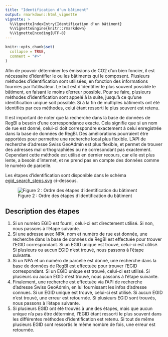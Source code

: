 ```yaml
---
title: "Identification d'un bâtiment"
output: rmarkdown::html_vignette
vignette: >
  %\VignetteIndexEntry{Identification d'un bâtiment}
  %\VignetteEngine{knitr::rmarkdown}
  %\VignetteEncoding{UTF-8}
---
```


```r
knitr::opts_chunk$set(
  collapse = TRUE,
  comment = "#>"
)
```

Afin de pouvoir déterminer les émissions de CO2 d'un bien foncier, il est nécessaire d'identifier le ou les bâtiments qui le composent. Plusieurs méthodes d'identification sont utilisées, en fonction des informations fournies par l'utilisateur. Le but est d'identifier le plus souvent possible le bâtiment, en faisant le moins d'erreur possible. Pour se faire, plusieurs méthodes d'identification sont appelé à la suite, jusqu'à ce qu'une identification unqiue soit possible. Si à la fin de multiples bâtiments ont été identifiés par ces méthodes, celui étant ressorti le plus souvent est retenu.  

Il est important de noter que la recherche dans la base de données de RegBl a besoin d'une correspondance exacte. Cela signifie que si un nom de rue est donné, celui-ci doit correspondre exactement à celui enregistrée dans la base de données de RegBl. Des améliorations pourraient être apportées pour permettre une recherche local plus flexible. L'API de recherche d'adresse Swiss GeoAdmin est plus flexible, et permet de trouver des adresses mal orthographiées ou ne corresondant pas exactement. Cependant cette méthode est utilisé en dernier recours, car elle est plus lente, a besoin d'internet, et ne prend pas en compte des données comme le numéro de parcelle.  

Les étapes d'identification sont disponible dans le schéma [egid_search_steps.svg](img/egid_search_steps.svg) ci-dessous.

![Figure 2 : Ordre des étapes d'identification du bâtiment](img/egid_search_steps.svg)

## Description des étapes

1. Si un numéro EGID est fourni, celui-ci est directement utilisé. Si non, nous passons à l'étape suivante.
1. Si une adresse avec NPA, nom et numéro de rue est donnée, une recherche dans la base de données de RegBl est effectuée pour trouver l'EGID correspondant. Si un EGID unique est trouvé, celui-ci est utilisé. Si plusieurs ou aucun EGID n'est trouvé, nous passons à l'étape suivante.
1. Si un NPA et un numéro de parcelle est donné, une recherche dans la base de données de RegBl est effectuée pour trouver l'EGID correspondant. Si un EGID unique est trouvé, celui-ci est utilisé. Si plusieurs ou aucun EGID n'est trouvé, nous passons à l'étape suivante.
1. Finalement, une recherche est effectuée via l'API de recherche d'adresse Swiss GeoAdmin, en lui fournissant les infos d'adresse connues. Si un EGID unique est trouvé, celui-ci est utilisé. Si aucun EGID n'est trouvé, une erreur est retournée. Si plusieurs EGID sont trouvés, nous passons à l'étape suivante.
1. Si plusieurs EGID ont été trouvés à une des étapes, mais que aucun unique n'a pas être déterminé, l'EGID étant ressorti le plus souvent dans les différentes méthodes d'identification est retenu. Si tout de même plusieurs EGID sont ressortis le même nombre de fois, une erreur est retournée.
